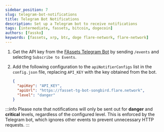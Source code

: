 ```yaml
---
sidebar_position: 7
slug: telegram-bot-notifications
title: Telegram Bot Notifications
description: Set up a Telegram bot to receive notifications
tags: [intermediate, fassets, bitcoin, dogecoin]
authors: [fassko]
keywords: [fassets, xrp, btc, doge flare-network, flare-network]
---
```


1. Get the API key from the [FAssets Telegram Bot](http://t.me/FlareFAssetsSongbirdBot) by sending `/events` and selecting `Subscribe to Events`.
2. Add the following configuration to the `apiNotifierConfigs` list in the `config.json` file, replacing `API_KEY` with the key obtained from the bot.

   ```json
   {
     "apiKey": "API_KEY",
     "apiUrl": "https://fasset-tg-bot-songbird.flare.network",
     "level": "danger"
   }
   ```

:::info
Please note that notifications will only be sent out for **danger** and **critical** levels, regardless of the configured level. This is enforced by the Telegram bot, which ignores other events to prevent unnecessary HTTP requests.
:::
